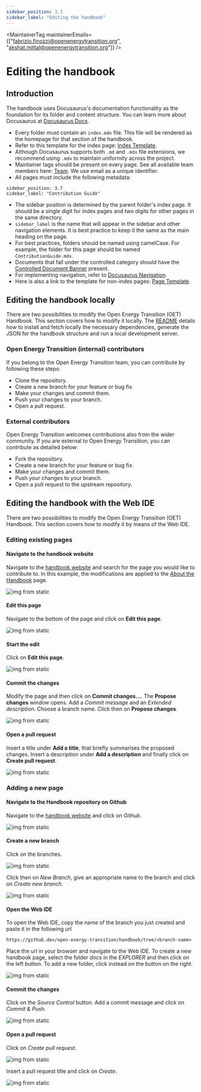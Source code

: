 ```yaml
---
sidebar_position: 3.3
sidebar_label: "Editing the handbook"
---
```



<MaintainerTag maintainerEmails={["fabrizio.finozzi@openenergytransition.org", "akshat.mittal@openenergytransition.org"]} />

# Editing the handbook

## Introduction

The handbook uses Docusaurus's documentation functionality as the foundation for its folder and content structure. You can learn more about Docusaurus at [Docusaurus Docs](https://docusaurus.io/docs).

- Every folder must contain an `index.mdx` file. This file will be rendered as the homepage for that section of the handbook.
- Refer to this template for the index page: [Index Template](https://github.com/open-energy-transition/handbook/blob/main/templates/index-template-folder.mdx).
- Although Docusaurus supports both `.md` and `.mdx` file extensions, we recommend using `.mdx` to maintain uniformity across the project.
- Maintainer tags should be present on every page. See all available team members here: [Team](docs/Company/Team.mdx). We use email as a unique identifier.
- All pages must include the following metadata:
```
sidebar_position: 3.7
sidebar_label: "Contribution Guide"
```
- The sidebar position is determined by the parent folder's index page. It should be a single digit for index pages and two digits for other pages in the same directory.
- `sidebar_label` is the name that will appear in the sidebar and other navigation elements. It is best practice to keep it the same as the main heading on the page.
- For best practices, folders should be named using camelCase. For example, the folder for this page should be named `ContributionGuide.mdx`.
- Documents that fall under the controlled category should have the [Controlled Document Banner](ControlledDocument) present.
- For implementing navigation, refer to [Docusaurus Navigation](https://docusaurus.io/docs/markdown-features/links).
- Here is also a link to the template for non-index pages: [Page Template](https://github.com/open-energy-transition/handbook/blob/main/templates/page-template.mdx).

## Editing the handbook locally

There are two possibilities to modify the Open Energy Transition (OET) Handbook. This section covers how to modify it locally. The [README](https://github.com/open-energy-transition/handbook/blob/main/README.md) details how to install and fetch locally the necessary dependencies, generate the JSON for the handbook structure and run a local development server.

### Open Energy Transition (internal) contributors
If you belong to the Open Energy Transition team, you can contribute by following these steps:
- Clone the repository.
- Create a new branch for your feature or bug fix.
- Make your changes and commit them.
- Push your changes to your branch.
- Open a pull request.

### External contributors
Open Energy Transition welcomes contributions also from the wider community. If you are external to Open Energy Transition, you can contribute as detailed below:
- Fork the repository.
- Create a new branch for your feature or bug fix.
- Make your changes and commit them.
- Push your changes to your branch.
- Open a pull request to the upstream repository.

## Editing the handbook with the Web IDE

There are two possibilities to modify the Open Energy Transition (OET) Handbook. This section covers how to modify it by means of the Web IDE.

### Editing existing pages

#### Navigate to the handbook website

Navigate to the [handbook website](https://open-energy-transition.github.io/handbook/) and search for the page you would like to contribute to. In this example, the modifications are applied to the [About the Handbook](docs/Handbook/AboutTheHandbook.mdx) page.

![img from static](/img/navigate_website.png)

#### Edit this page

Navigate to the bottom of the page and click on **Edit this page**.

![img from static](/img/edit_page.png)

#### Start the edit

Click on **Edit this page**.

![img from static](/img/page_edit.png)

#### Commit the changes

Modify the page and then click on **Commit changes...**. The **Propose changes** window opens. Add a _Commit message_ and an _Extended description_. Choose a branch name. Click then on **Propose changes**.

![img from static](/img/commit_changes.png)

#### Open a pull request

Insert a title under **Add a title**, that briefly summarises the proposed changes. Insert a description under **Add a description** and finally click on **Create pull request**.

![img from static](/img/pull_request.png)

### Adding a new page

#### Navigate to the Handbook repository on Github

Navigate to the [handbook website](https://open-energy-transition.github.io/handbook/) and click on _Github_.

![img from static](/img/navigate_website_to_github.png)

#### Create a new branch

Click on the branches.

![img from static](/img/click_on_branches.png)

Click then on _New Branch_, give an appropriate name to the branch and click on _Create new branch_.

![img from static](/img/create_a_new_branch.png)

#### Open the Web IDE

To open the Web IDE, copy the name of the branch you just created and paste it in the following url

`https://github.dev/open-energy-transition/handbook/tree/<branch-name>`

Place the url in your browser and navigate to the Web IDE. To create a new handbook page, select the folder _docs_ in the _EXPLORER_ and then click on the left button. To add a new folder, click instead on the button on the right.

![img from static](/img/web_ide.png)

#### Commit the changes

Click on the _Source Control_ button. Add a commit message and click on _Commit & Push_.

![img from static](/img/web_ide_commit.png)

#### Open a pull request

Click on _Create pull request_.

![img from static](/img/raise_PR_web_ide.png)

Insert a pull request title and click on _Create_.

![img from static](/img/raise_PR_web_ide_2.png)
